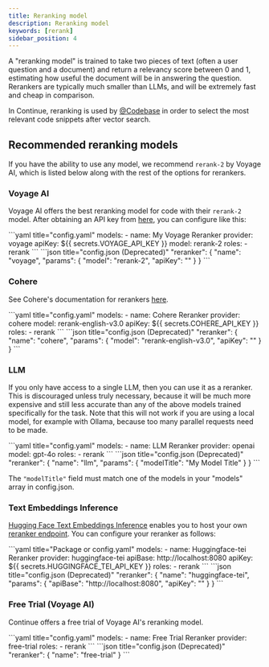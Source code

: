 ```yaml
---
title: Reranking model
description: Reranking model
keywords: [rerank]
sidebar_position: 4
---
```



A "reranking model" is trained to take two pieces of text (often a user question and a document) and return a relevancy score between 0 and 1, estimating how useful the document will be in answering the question. Rerankers are typically much smaller than LLMs, and will be extremely fast and cheap in comparison.

In Continue, reranking is used by [@Codebase](../deep-dives/codebase.mdx) in order to select the most relevant code snippets after vector search.

## Recommended reranking models

If you have the ability to use any model, we recommend `rerank-2` by Voyage AI, which is listed below along with the rest of the options for rerankers.

### Voyage AI

Voyage AI offers the best reranking model for code with their `rerank-2` model. After obtaining an API key from [here](https://www.voyageai.com/), you can configure like this:

<Tabs groupId="config-example">
  <TabItem value="yaml" label="YAML">
  ```yaml title="config.yaml"
  models:
    - name: My Voyage Reranker
      provider: voyage
      apiKey: ${{ secrets.VOYAGE_API_KEY }}
      model: rerank-2
      roles:
        - rerank
  ```
  </TabItem>
  <TabItem value="json" label="JSON">
  ```json title="config.json (Deprecated)"
    "reranker": {
        "name": "voyage",
        "params": {
            "model": "rerank-2",
            "apiKey": "<VOYAGE_API_KEY>"
        }
    }
  ```
  </TabItem>
</Tabs>

### Cohere

See Cohere's documentation for rerankers [here](https://docs.cohere.com/docs/rerank-2).

<Tabs groupId="config-example">
  <TabItem value="yaml" label="YAML">
  ```yaml title="config.yaml"
  models:
    - name: Cohere Reranker
      provider: cohere
      model: rerank-english-v3.0
      apiKey: ${{ secrets.COHERE_API_KEY }}
      roles:
        - rerank
  ```
  </TabItem>
  <TabItem value="json" label="JSON">
  ```json title="config.json (Deprecated)"
    "reranker": {
        "name": "cohere",
        "params": {
            "model": "rerank-english-v3.0",
            "apiKey": "<COHERE_API_KEY>"
        }
    }
  ```
  </TabItem>
</Tabs>

### LLM

If you only have access to a single LLM, then you can use it as a reranker. This is discouraged unless truly necessary, because it will be much more expensive and still less accurate than any of the above models trained specifically for the task. Note that this will not work if you are using a local model, for example with Ollama, because too many parallel requests need to be made.

<Tabs groupId="config-example">
  <TabItem value="yaml" label="YAML">
  ```yaml title="config.yaml"
  models:
    - name: LLM Reranker
      provider: openai
      model: gpt-4o
      roles:
        - rerank
  ```
  </TabItem>
  <TabItem value="json" label="JSON">
  ```json title="config.json (Deprecated)"
      "reranker": {
          "name": "llm",
          "params": {
              "modelTitle": "My Model Title"
          }
      }
  ```
  </TabItem>
</Tabs>

The `"modelTitle"` field must match one of the models in your "models" array in config.json.

### Text Embeddings Inference

[Hugging Face Text Embeddings Inference](https://huggingface.co/docs/text-embeddings-inference/en/index) enables you to host your own [reranker endpoint](https://huggingface.github.io/text-embeddings-inference/#/Text%20Embeddings%20Inference/rerank). You can configure your reranker as follows:

<Tabs groupId="config-example">
    <TabItem value="yaml" label="YAML">
    ```yaml title="Package or config.yaml"
    models:
      - name: Huggingface-tei Reranker
        provider: huggingface-tei
        apiBase: http://localhost:8080
        apiKey: ${{ secrets.HUGGINGFACE_TEI_API_KEY }}
        roles:
          - rerank
    ```
    </TabItem>
    <TabItem value="json" label="JSON">
    ```json title="config.json (Deprecated)"
      "reranker": {
        "name": "huggingface-tei",
        "params": {
          "apiBase": "http://localhost:8080",
          "apiKey": "<TEI_API_KEY>"
        }
      }
    ```
    </TabItem>
</Tabs>

### Free Trial (Voyage AI)

Continue offers a free trial of Voyage AI's reranking model.

<Tabs groupId="config-example">
    <TabItem value="yaml" label="YAML">
    ```yaml title="config.yaml"
    models:
      - name: Free Trial Reranker
        provider: free-trial
        roles:
          - rerank
    ```
    </TabItem>
    <TabItem value="json" label="JSON">
    ```json title="config.json (Deprecated)"
    "reranker": {
      "name": "free-trial"
    }
    ```
    </TabItem>
</Tabs>
